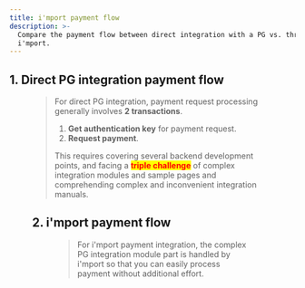 ```yaml
---
title: i'mport payment flow
description: >-
  Compare the payment flow between direct integration with a PG vs. through
  i'mport.
---
```




## 1. Direct PG integration payment flow

<Figure src="/gitbook-assets/en/direct\_pg\_integration.png" caption="Direct PG integration payment flow" />

> For direct PG integration, payment request processing generally involves **2 transactions**.
>
> 1. **Get authentication key** for payment request.
> 2. **Request payment**.
>
> This requires covering several backend development points, and facing a <mark style="color:red;">**triple challenge**</mark> of complex integration modules and sample pages and comprehending complex and inconvenient integration manuals.

## 2. i'mport payment flow

<Figure src="/gitbook-assets/en/iamport\_flow.png" caption="i'mport payment flow" />

> For i'mport payment integration, the complex PG integration module part is handled by i'mport so that you can easily process payment without additional effort.
